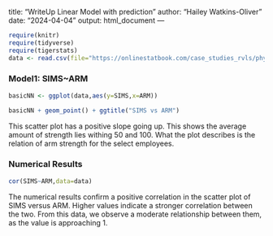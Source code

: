 title: "WriteUp Linear Model with prediction"
author: "Hailey Watkins-Oliver"
date: "2024-04-04"
output: html_document
---

```r
require(knitr)
require(tidyverse)
require(tigerstats)
data <- read.csv(file="https://onlinestatbook.com/case_studies_rvls/physical_strength/data.txt",sep="",header=TRUE)  
```

### Model1: SIMS~ARM
```r
basicNN <- ggplot(data,aes(y=SIMS,x=ARM))
```

```r
basicNN + geom_point() + ggtitle("SIMS vs ARM")
```

This scatter plot has a positive slope going up. This shows the average amount of strength lies withing 50 and 100. What the plot describes is the relation of arm strength for the select employees.

### Numerical Results 

```r
cor(SIMS~ARM,data=data)
```

The numerical results confirm a positive correlation in the scatter plot of SIMS versus ARM. Higher values indicate a stronger correlation between the two. From this data, we observe a moderate relationship between them, as the value is approaching 1.
